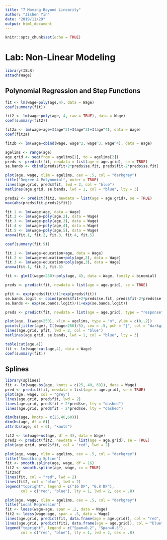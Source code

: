 ```yaml
---
title: "7 Moving Beyond Linearity"
author: "Jishen Yin"
date: "2019/11/29"
output: html_document
---
```


```r
knitr::opts_chunk$set(echo = TRUE)
```

# Lab: Non-Linear Modeling

```r
library(ISLR)
attach(Wage)
```

## Polynomial Regression and Step Functions

```r
fit <- lm(wage~poly(age,4), data = Wage)
coef(summary(fit))
```

```r
fit2 <- lm(wage~poly(age, 4, raw = TRUE), data = Wage)
coef(summary(fit2))
```

```r
fit2a <- lm(wage~age+I(age^2)+I(age^3)+I(age^4), data = Wage)
coef(fit2a)
```

```r
fit2b <- lm(wage~cbind(wage, wage^2, wage^3, wage^4), data = Wage)
```

```r
agelims <- range(age)
age.grid <- seq(from = agelims[1], to = agelims[2])
preds <- predict(fit, newdata = list(age = age.grid), se = TRUE)
se.bands <- cbind(preds$fit+2*preds$se.fit, preds$fit-2*preds$se.fit)
```

```r
plot(age, wage, xlim = agelims, cex = .5, col = "darkgrey")
title("Degree-4 Polynomial", outer = TRUE)
lines(age.grid, preds$fit, lwd = 2, col = "blue")
matlines(age.grid, se.bands, lwd = 1, col = "blue", lty = 3)
```

```r
preds2 <- predict(fit2, newdata = list(age = age.grid), se = TRUE)
max(abs(preds$fit-preds2$fit))
```

```r
fit.1 <- lm(wage~age, data = Wage)
fit.2 <- lm(wage~poly(age,2), data = Wage)
fit.3 <- lm(wage~poly(age,3), data = Wage)
fit.4 <- lm(wage~poly(age,4), data = Wage)
fit.5 <- lm(wage~poly(age,5), data = Wage)
anova(fit.1, fit.2, fit.3, fit.4, fit.5)
```

```r
coef(summary(fit.5))
```

```r
fit.1 <- lm(wage~education+age, data = Wage)
fit.2 <- lm(wage~education+poly(age,2), data = Wage)
fit.3 <- lm(wage~education+poly(age,3), data = Wage)
anova(fit.1, fit.2, fit.3)
```

```r
fit <- glm(I(wage>250)~poly(age, 4), data = Wage, family = binomial)
```

```r
preds <- predict(fit, newdata = list(age = age.grid), se = TRUE)
```

```r
pfit <- exp(preds$fit)/(1+exp(preds$fit))
se.bands.logit <- cbind(preds$fit+2*preds$se.fit, preds$fit-2*preds$se.fit)
se.bands <- exp(se.bands.logit)/(1+exp(se.bands.logit))
```

```r
preds <- predict(fit, newdata = list(age = age.grid), type = "response", se = TRUE)
```

```r
plot(age, I(wage>250), xlim = agelims, type = "n", ylim = c(0,.2))
points(jitter(age), I((wage>250)/5), cex = .5, pch = "|", col = "darkgrey")
lines(age.grid, pfit, lwd = 2, col = "blue")
matlines(age.grid, se.bands, lwd = 1, col = "blue", lty = 3)
```

```r
table(cut(age,4))
fit <- lm(wage~cut(age,4), data = Wage)
coef(summary(fit))
```

## Splines

```r
library(splines)
fit <- lm(wage~bs(age, knots = c(25, 40, 60)), data = Wage)
pred <- predict(fit, newdata = list(age = age.grid), se = TRUE)
plot(age, wage, col = "grey")
lines(age.grid, pred$fit, lwd = 2)
lines(age.grid, pred$fit + 2*pred$se, lty = "dashed")
lines(age.grid, pred$fit - 2*pred$se, lty = "dashed")
```

```r
dim(bs(age, knots = c(25,40,60)))
dim(bs(age, df = 6))
attr(bs(age, df = 6), "knots")
```

```r
fit2 <- lm(wage~ns(age, df = 4), data = Wage)
pred2 <- predict(fit2, newdata = list(age = age.grid), se = TRUE)
plot(age.grid, pred2$fit, col = "red", lwd = 2)
```

```r
plot(age, wage, xlim = agelims, cex = .5, col = "darkgrey")
title("Smoothing Spline")
fit <- smooth.spline(age, wage, df = 16)
fit2 <- smooth.spline(age, wage, cv = TRUE)
fit2$df
lines(fit, col = "red", lwd = 2)
lines(fit2, col = "blue", lwd = 2)
legend("topright", legend = c("16 DF", "6.8 DF"),
       col = c("red", "blue"), lty = 1, lwd = 2, cex = .8)
```

```r
plot(age, wage, xlim = agelims, cex = .5, col = "darkgrey")
title("Local Regression")
fit <- loess(wage~age, span = .2, data = Wage)
fit2 <- loess(wage~age, span = .5, data = Wage)
lines(age.grid, predict(fit, data.frame(age = age.grid)), col = "red", lwd = 2)
lines(age.grid, predict(fit2, data.frame(age = age.grid)), col = "blue", lwd = 2)
legend("topright", legend = c("Span=0.2", "Span=0.5"),
       col = c("red", "blue"), lty = 1, lwd = 2, cex = .8)
```
